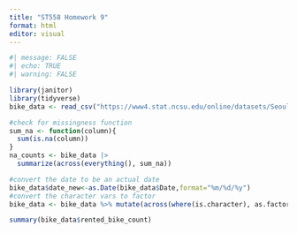 ```yaml
---
title: "ST558 Homework 9"
format: html
editor: visual
---
```


```r
#| message: FALSE
#| echo: TRUE
#| warning: FALSE

library(janitor)
library(tidyverse)
bike_data <- read_csv("https://www4.stat.ncsu.edu/online/datasets/SeoulBikeData.csv",locale = locale(encoding = "ISO-8859-1"))

#check for missingness function
sum_na <- function(column){
  sum(is.na(column))
}
na_counts <- bike_data |>
  summarize(across(everything(), sum_na))

#convert the date to be an actual date
bike_data$date_new<-as.Date(bike_data$Date,format="%m/%d/%y")
#convert the character vars to factor
bike_data <- bike_data %>% mutate(across(where(is.character), as.factor))

```

```r
summary(bike_data$rented_bike_count)
```
